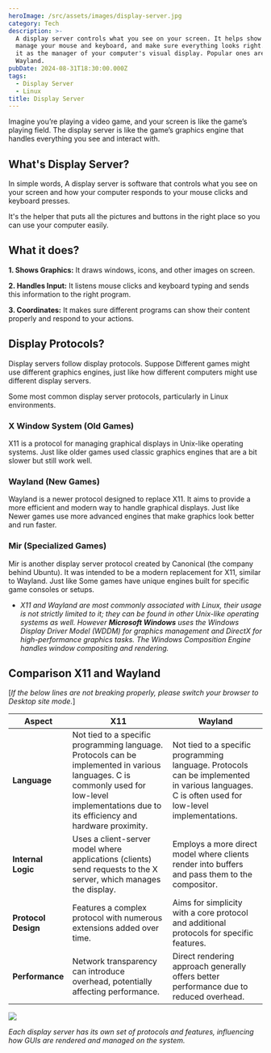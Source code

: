 ```yaml
---
heroImage: /src/assets/images/display-server.jpg
category: Tech
description: >-
  A display server controls what you see on your screen. It helps show windows,
  manage your mouse and keyboard, and make sure everything looks right. Think of
  it as the manager of your computer's visual display. Popular ones are X11 and
  Wayland.
pubDate: 2024-08-31T18:30:00.000Z
tags:
  - Display Server
  - Linux
title: Display Server
---
```


Imagine you’re playing a video game, and your screen is like the game’s playing field. The display server is like the game’s graphics engine that handles everything you see and interact with.

## What's Display Server?

In simple words, A display server is software that controls what you see on your screen and how your computer responds to your mouse clicks and keyboard presses.

It's the helper that puts all the pictures and buttons in the right place so you can use your computer easily.

## What it does?

**1. Shows Graphics:** It draws windows, icons, and other images on screen.

**2. Handles Input:** It listens mouse clicks and keyboard typing and sends this information to the right program.

**3. Coordinates:** It makes sure different programs can show their content properly and respond to your actions.

## &#x20;Display Protocols?

Display servers follow display protocols. Suppose Different games might use different graphics engines, just like how different computers might use different display servers.

Some most common display server protocols, particularly in Linux environments.

### X Window System (Old Games)

X11 is a protocol for managing graphical displays in Unix-like operating systems. Just like older games used classic graphics engines that are a bit slower but still work well.

### Wayland (New Games)

Wayland is a newer protocol designed to replace X11. It aims to provide a more efficient and modern way to handle graphical displays. Just like Newer games use more advanced engines that make graphics look better and run faster.

### Mir (Specialized Games)

Mir is another display server protocol created by Canonical (the company behind Ubuntu). It was intended to be a modern replacement for X11, similar to Wayland. Just like Some games have unique engines built for specific game consoles or setups.

- _X11 and Wayland are most commonly associated with Linux, their usage is not strictly limited to it; they can be found in other Unix-like operating systems as well. However **Microsoft Windows** uses the Windows Display Driver Model (WDDM) for graphics management and DirectX for high-performance graphics tasks. The Windows Composition Engine handles window compositing and rendering._

## Comparison X11 and Wayland

\[_If the below lines are not breaking properly, please switch your browser to Desktop site mode._]

| **Aspect**          | **X11**                                                                                                                                                                                        | **Wayland**                                                                                                                                    |
| ------------------- | ---------------------------------------------------------------------------------------------------------------------------------------------------------------------------------------------- | ---------------------------------------------------------------------------------------------------------------------------------------------- |
| **Language**        | Not tied to a specific programming language. Protocols can be implemented in various languages. C is commonly used for low-level implementations due to its efficiency and hardware proximity. | Not tied to a specific programming language. Protocols can be implemented in various languages. C is often used for low-level implementations. |
| **Internal Logic**  | Uses a client-server model where applications (clients) send requests to the X server, which manages the display.                                                                              | Employs a more direct model where clients render into buffers and pass them to the compositor.                                                 |
| **Protocol Design** | Features a complex protocol with numerous extensions added over time.                                                                                                                          | Aims for simplicity with a core protocol and additional protocols for specific features.                                                       |
| **Performance**     | Network transparency can introduce overhead, potentially affecting performance.                                                                                                                | Direct rendering approach generally offers better performance due to reduced overhead.                                                         |

![](../../assets/images/display-server.svg)

_Each display server has its own set of protocols and features, influencing how GUIs are rendered and managed on the system._
